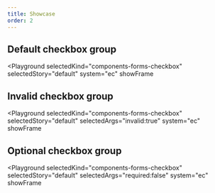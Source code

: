 ```yaml
---
title: Showcase
order: 2
---
```



## Default checkbox group

<Playground
  selectedKind="components-forms-checkbox"
  selectedStory="default"
  system="ec"
  showFrame
>
  <Html markup={checkboxDefault} />
</Playground>

## Invalid checkbox group

<Playground
  selectedKind="components-forms-checkbox"
  selectedStory="default"
  selectedArgs="invalid:true"
  system="ec"
  showFrame
>
  <Html markup={checkboxInvalid} />
</Playground>

## Optional checkbox group

<Playground
  selectedKind="components-forms-checkbox"
  selectedStory="default"
  selectedArgs="required:false"
  system="ec"
  showFrame
>
  <Html markup={checkboxOptional} />
</Playground>
